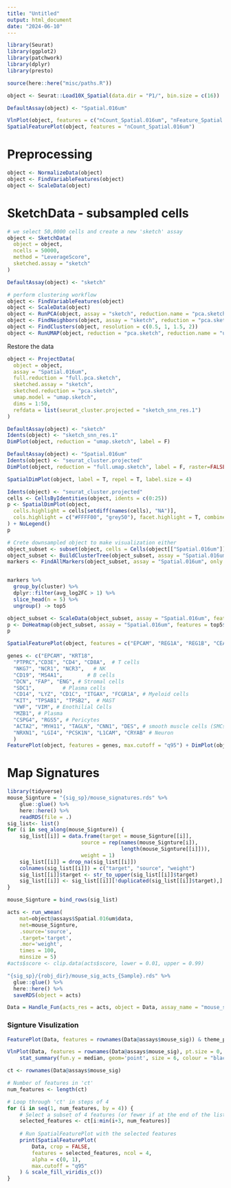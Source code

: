 ---
title: "Untitled"
output: html_document
date: "2024-06-10"
---

```{r}
library(Seurat)
library(ggplot2)
library(patchwork)
library(dplyr)
library(presto)
```

```{r}
source(here::here("misc/paths.R"))
```

```{r}
object <- Seurat::Load10X_Spatial(data.dir = "P1/", bin.size = c(16))
```

```{r}
DefaultAssay(object) <- "Spatial.016um"
```

```{r}
VlnPlot(object, features = c("nCount_Spatial.016um", "nFeature_Spatial.016um"), pt.size = 0, raster=FALSE)
SpatialFeaturePlot(object, features = "nCount_Spatial.016um")
```

# Preprocessing 
```{r}
object <- NormalizeData(object)
object <- FindVariableFeatures(object)
object <- ScaleData(object)
```

# SketchData - subsampled cells

```{r}
# we select 50,0000 cells and create a new 'sketch' assay
object <- SketchData(
  object = object,
  ncells = 50000,
  method = "LeverageScore",
  sketched.assay = "sketch"
)
```

```{r}
DefaultAssay(object) <- "sketch"
```

```{r}
# perform clustering workflow
object <- FindVariableFeatures(object)
object <- ScaleData(object)
object <- RunPCA(object, assay = "sketch", reduction.name = "pca.sketch")
object <- FindNeighbors(object, assay = "sketch", reduction = "pca.sketch", dims = 1:50)
object <- FindClusters(object, resolution = c(0.5, 1, 1.5, 2))
object <- RunUMAP(object, reduction = "pca.sketch", reduction.name = "umap.sketch", return.model = T, dims = 1:50)

```

Restore the data 

```{r}
object <- ProjectData(
  object = object,
  assay = "Spatial.016um",
  full.reduction = "full.pca.sketch",
  sketched.assay = "sketch",
  sketched.reduction = "pca.sketch",
  umap.model = "umap.sketch",
  dims = 1:50,
  refdata = list(seurat_cluster.projected = "sketch_snn_res.1")
)
```

```{r, fig.width=10, fig.height=10}
DefaultAssay(object) <- "sketch"
Idents(object) <- "sketch_snn_res.1"
DimPlot(object, reduction = "umap.sketch", label = F)
```

```{r, fig.width=10, fig.height=10}
DefaultAssay(object) <- "Spatial.016um"
Idents(object) <- "seurat_cluster.projected"
DimPlot(object, reduction = "full.umap.sketch", label = F, raster=FALSE) 
```

```{r, fig.width=10, fig.height=10}
SpatialDimPlot(object, label = T, repel = T, label.size = 4)
```

```{r, fig.width=20, fig.height=20}
Idents(object) <- "seurat_cluster.projected"
cells <- CellsByIdentities(object, idents = c(0:25))
p <- SpatialDimPlot(object,
  cells.highlight = cells[setdiff(names(cells), "NA")],
  cols.highlight = c("#FFFF00", "grey50"), facet.highlight = T, combine = T
) + NoLegend()
p
```

```{r}
# Crete downsampled object to make visualization either
object_subset <- subset(object, cells = Cells(object[["Spatial.016um"]]), downsample = 1000)
object_subset <- BuildClusterTree(object_subset, assay = "Spatial.016um", reduction = "full.pca.sketch", reorder = T)
markers <- FindAllMarkers(object_subset, assay = "Spatial.016um", only.pos = TRUE)


markers %>%
  group_by(cluster) %>%
  dplyr::filter(avg_log2FC > 1) %>%
  slice_head(n = 5) %>%
  ungroup() -> top5

object_subset <- ScaleData(object_subset, assay = "Spatial.016um", features = top5$gene)
p <- DoHeatmap(object_subset, assay = "Spatial.016um", features = top5$gene, size = 2.5) + theme(axis.text = element_text(size = 5.5)) + NoLegend()
p
```

```{r, fig.width=20, fig.height=20}
SpatialFeaturePlot(object, features = c("EPCAM", "REG1A", "REG1B", "CEACAM6", "TGFBI", "FCGBP", "MUC2", "COL11A1", "EMP1", "SPP1", "C1QA"))

genes <- c("EPCAM", "KRT18", 
  "PTPRC","CD3E", "CD4", "CD8A",  # T cells
  "NKG7", "NCR1", "NCR3",   # NK                   
  "CD19", "MS4A1",        # B cells
  "DCN", "FAP", "ENG", # Stromal cells
  "SDC1",         # Plasma cells
  "CD14", "LYZ", "CD1C", "ITGAX", "FCGR1A", # Myeloid cells
  "KIT", "TPSAB1", "TPSB2",  # MAST
  "VWF", "VIM", # Enothilial Cells
  "MZB1", # Plasma
  "CSPG4", "RGS5", # Pericytes
  "ACTA2", "MYH11", "TAGLN", "CNN1", "DES", # smooth muscle cells (SMCs)
  "NRXN1", "LGI4", "PCSK1N", "L1CAM", "CRYAB" # Neuron
  ) 
FeaturePlot(object, features = genes, max.cutoff = "q95") + DimPlot(object, cols = ggsci::pal_igv()(50))

```

# Map Signatures

```{r}
library(tidyverse)
mouse_Signture = "{sig_sp}/mouse_signatures.rds" %>% 
    glue::glue() %>%
    here::here() %>%
    readRDS(file = .)
sig_list<- list()
for (i in seq_along(mouse_Signture)) {
    sig_list[[i]] = data.frame(target = mouse_Signture[[i]],
                        source = rep(names(mouse_Signture[i]),
                                     length(mouse_Signture[[i]])),
                        weight = 1)
    sig_list[[i]] = drop_na(sig_list[[i]])
    colnames(sig_list[[i]]) = c("target", "source", "weight")
    sig_list[[i]]$target <- str_to_upper(sig_list[[i]]$target)
    sig_list[[i]] <- sig_list[[i]][!duplicated(sig_list[[i]]$target),]
}

mouse_Signture = bind_rows(sig_list)
```

```{r}
acts <- run_wmean(
    mat=object@assays$Spatial.016um$data,
    net=mouse_Signture,
    .source='source',
    .target='target',
    .mor='weight',
    times = 100,
    minsize = 5)
#acts$score <- clip.data(acts$score, lower = 0.01, upper = 0.99)
```

```{r}
"{sig_sp}/{robj_dir}/mouse_sig_acts_{Sample}.rds" %>%
  glue::glue() %>%
  here::here() %>%
  saveRDS(object = acts)
```

```{r}
Data = Handle_Fun(acts_res = acts, object = Data, assay_name = "mouse_sig")
```

### Signture Visulization

```{r, fig.width=30, fig.height=30}
FeaturePlot(Data, features = rownames(Data@assays$mouse_sig)) & theme_plot
```

```{r, fig.height=30, fig.width=30}
VlnPlot(Data, features = rownames(Data@assays$mouse_sig), pt.size = 0, group.by = "annotation_lvl1", cols = cols) & 
    stat_summary(fun.y = median, geom='point', size = 6, colour = "black", shape = 95)  & theme_plot
```

```{r fig.height=10, fig.width=20}
ct <- rownames(Data@assays$mouse_sig)

# Number of features in 'ct'
num_features <- length(ct)

# Loop through 'ct' in steps of 4
for (i in seq(1, num_features, by = 4)) {
    # Select a subset of 4 features (or fewer if at the end of the list)
    selected_features <- ct[i:min(i+3, num_features)]
    
    # Run SpatialFeaturePlot with the selected features
    print(SpatialFeaturePlot(
        Data, crop = FALSE,
        features = selected_features, ncol = 4,
        alpha = c(0, 1),
        max.cutoff = "q95"
    ) & scale_fill_viridis_c())
}
```
